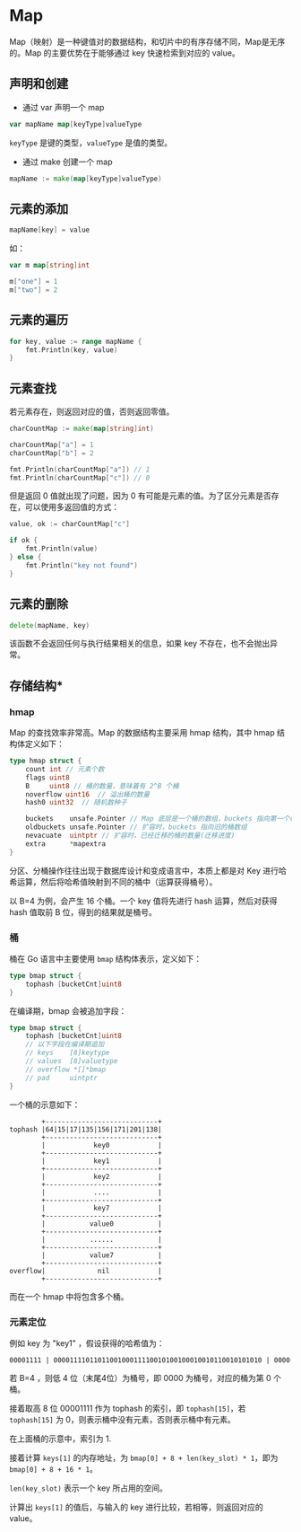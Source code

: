 # Map

Map（映射）是一种键值对的数据结构，和切片中的有序存储不同，Map是无序的。Map 的主要优势在于能够通过 key 快速检索到对应的 value。

## 声明和创建

- 通过 var 声明一个 map

```go
var mapName map[keyType]valueType
```

`keyType` 是键的类型，`valueType` 是值的类型。

- 通过 make 创建一个 map

```go
mapName := make(map[keyType]valueType)
```

## 元素的添加

```go
mapName[key] = value
```

如：

```go
var m map[string]int

m["one"] = 1
m["two"] = 2
```

## 元素的遍历

```go
for key, value := range mapName {
    fmt.Println(key, value)
}
```

## 元素查找

若元素存在，则返回对应的值，否则返回零值。

```go
charCountMap := make(map[string]int)

charCountMap["a"] = 1
charCountMap["b"] = 2

fmt.Println(charCountMap["a"]) // 1
fmt.Println(charCountMap["c"]) // 0
```

但是返回 0 值就出现了问题，因为 0 有可能是元素的值。为了区分元素是否存在，可以使用多返回值的方式：

```go
value, ok := charCountMap["c"]

if ok {
    fmt.Println(value)
} else {
    fmt.Println("key not found")
}
```

## 元素的删除

```go
delete(mapName, key)
```

该函数不会返回任何与执行结果相关的信息，如果 key 不存在，也不会抛出异常。

## 存储结构\*

### hmap

Map 的查找效率非常高。Map 的数据结构主要采用 hmap 结构，其中 hmap 结构体定义如下：

```go
type hmap struct {
    count int // 元素个数
    flags uint8
    B     uint8 // 桶的数量，意味着有 2^B 个桶
    noverflow uint16  // 溢出桶的数量
    hash0 uint32  // 随机数种子

    buckets    unsafe.Pointer // Map 底层是一个桶的数组，buckets 指向第一个桶的指针
    oldbuckets unsafe.Pointer // 扩容时，buckets 指向旧的桶数组
    nevacuate  uintptr // 扩容时，已经迁移的桶的数量(迁移进度)
    extra      *mapextra
}
```

分区、分桶操作往往出现于数据库设计和变成语言中，本质上都是对 Key 进行哈希运算，然后将哈希值映射到不同的桶中（运算获得桶号）。

以 B=4 为例，会产生 16 个桶。一个 key 值将先进行 hash 运算，然后对获得 hash 值取前 B 位，得到的结果就是桶号。

### 桶

桶在 Go 语言中主要使用 `bmap` 结构体表示，定义如下：

```go
type bmap struct {
    tophash [bucketCnt]uint8
}
```

在编译期，bmap 会被追加字段：

```go
type bmap struct {
    tophash [bucketCnt]uint8
    // 以下字段在编译期追加
    // keys    [8]keytype
    // values  [8]valuetype
    // overflow *[]*bmap
    // pad     uintptr
}
```

一个桶的示意如下：

```
        +----------------------------+
tophash |64|15|17|135|156|171|201|138|
        +----------------------------+
        |            key0            |
        +----------------------------+
        |            key1            |
        +----------------------------+
        |            key2            |
        +----------------------------+
        |            ....            |
        +----------------------------+
        |            key7            |
        +----------------------------+
        |           value0           |
        +----------------------------+
        |           ......           |
        +----------------------------+
        |           value7           |
        +----------------------------+
overflow|             nil            |
        +----------------------------+
```

而在一个 hmap 中将包含多个桶。

### 元素定位

例如 key 为 "key1" ，假设获得的哈希值为：

```
00001111 | 0000111101101100100011110010100100010010110010101010 | 0000
```
若 B=4 ，则低 4 位（末尾4位）为桶号，即 0000 为桶号，对应的桶为第 0 个桶。

接着取高 8 位 00001111 作为 tophash 的索引，即 `tophash[15]`，若 `tophash[15]` 为 0，则表示桶中没有元素，否则表示桶中有元素。

在上面桶的示意中，索引为 1.

接着计算 `keys[1]` 的内存地址，为 `bmap[0] + 8 + len(key_slot) * 1`，即为 `bmap[0] + 8 + 16 * 1`。

`len(key_slot)` 表示一个 key 所占用的空间。

计算出 `keys[1]` 的值后，与输入的 key 进行比较，若相等，则返回对应的 value。
